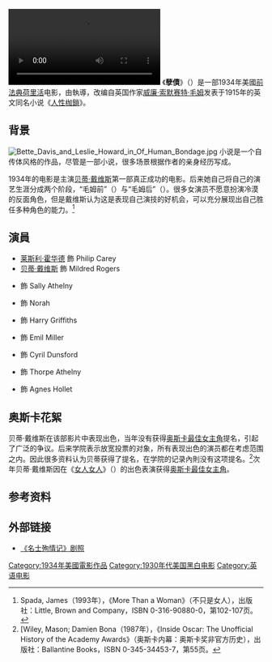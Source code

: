 {{noteTA
|T=zh-hk:孽債 (1934年電影);zh-cn:人生的枷锁;
|G1=Show
|1=zh-hk:孽債;zh-cn:人生的枷锁;
|2=zh-hk:比提·戴維斯;zh-tw:貝蒂·戴維斯;zh-cn:贝蒂·戴维斯;
}}
{{Infobox Film
| name = 孽債
| original_name = ''Of Human Bondage''
| image = Of Human Bondage Poster.jpg
| caption =
| director = {{link-en|約翰·克羅威爾|John Cromwell (director)}}
| producer = {{link-en|潘德羅·S·博曼|Pandro S. Berman}}
| writer = {{link-en|萊斯特·寇恩|Lester Cohen}}<br />Ann Coleman
| based_on = 《[[人性枷鎖|人性枷鎖]]》<br />''Of Human Bondage''<br />作者：[[威廉·薩默塞特·毛姆|威廉·薩默塞特·毛姆]]
| starring = [[莱斯利·霍华德|莱斯利·霍华德]]<br />[[贝蒂·戴维斯|贝蒂·戴维斯]]<br />{{link-en|弗朗西絲·迪伊|Frances Dee}}
| music = [[马克思·斯坦纳|马克思·斯坦纳]]
| cinematography = Henry W. Gerrard
| editing = William Morgan
| distributor = [[雷电华电影公司|雷电华电影公司]]
| released = 1934年6月28日
| runtime = 83分钟
| country = {{USA}}
| language = [[英语|英语]]
| budget = $403,000
| gross = $592,000
| preceded_by =
| followed_by =
| website =
| amg_id = 
| imdb_id = 0025586
| cn_name        = 人生的枷锁
| hk_name        = 孽債
| tw_name        =
}}
[[File:Of_Human_Bondage_(1934).webm|thumb]]
《'''孽債'''》（{{lang-en|'''''Of Human Bondage'''''}}）是一部1934年美國[[前法典荷里活|前法典荷里活]]电影，由{{link-en|約翰·克羅威爾|John Cromwell (director)}}執導，改编自英国作家[[威廉·索默赛特·毛姆|威廉·索默赛特·毛姆]]发表于1915年的英文同名小说《[[人性枷鎖|人性枷鎖]]》。

==背景==
[[File:Bette_Davis_and_Leslie_Howard_in_Of_Human_Bondage.jpg|thumb]]
小说是一个自传体风格的作品，尽管是一部小说，很多场景根据作者的亲身经历写成。

1934年的电影是主演[[贝蒂·戴维斯|贝蒂·戴维斯]]第一部真正成功的电影。后来她自己将自己的演艺生涯分成两个阶段，“毛姆前”（{{lang|en|before Maugham}}）与“毛姆后”（{{lang|en|after Maugham}}）。很多女演员不愿意扮演冷漠的反面角色，但是戴维斯认为这是表现自己演技的好机会，可以充分展现出自己胜任多种角色的能力。<ref>Spada, James（1993年），《More Than a Woman》（不只是女人），出版社：Little, Brown and Company，ISBN 0-316-90880-0，第102-107页。</ref>

== 演員 ==
* [[莱斯利·霍华德|莱斯利·霍华德]] 飾 Philip Carey
* [[贝蒂·戴维斯|贝蒂·戴维斯]] 飾 Mildred Rogers
* {{link-en|弗朗西絲·迪伊|Frances Dee}} 飾 Sally Athelny
* {{link-en|凱·約翰遜|Kay Johnson}} 飾 Norah
* {{link-en|雷金納德·丹尼|Reginald Denny (actor)}} 飾 Harry Griffiths
* {{link-en|老阿倫·海爾|Alan Hale Sr.|阿倫·海爾}} 飾 Emil Miller
* {{link-en|雷金納德·雪菲爾|Reginald Sheffield}} 飾 Cyril Dunsford
* {{link-en|雷金納德·歐文|Reginald Owen}} 飾 Thorpe Athelny
* {{link-en|泰柏·皮戈特|Tempe Pigott}} 飾 Agnes Hollet

==奥斯卡花絮==
贝蒂·戴维斯在该部影片中表现出色，当年没有获得[[奥斯卡最佳女主角|奥斯卡最佳女主角]]提名，引起了广泛的争议。后来学院表示放宽投票的对象，所有表现出色的演员都在考虑范围之内。因此很多资料认为贝蒂获得了提名，在学院的记录內則没有这项提名。<ref>[Wiley, Mason; Damien Bona（1987年），《Inside Oscar: The Unofficial History of the Academy Awards》（奥斯卡内幕：奥斯卡奖非官方历史），出版社：Ballantine Books，ISBN 0-345-34453-7，第55页。</ref>次年贝蒂·戴维斯因在《[[女人女人|女人女人]]》（{{lang|en|Dangerous}}）的出色表演获得[[奥斯卡最佳女主角|奥斯卡最佳女主角]]。

==参考资料==
{{reflist}}
 
==外部链接==
*[https://web.archive.org/web/20071031041204/http://www.eeweems.com/cinemagraphe/human_bondage.html 《名士殉情记》剧照]

{{DEFAULTSORT:Of Human Bondage}}

[[Category:1934年美國電影作品|Category:1934年美國電影作品]]
[[Category:1930年代美国黑白电影|Category:1930年代美国黑白电影]]
[[Category:英语电影|Category:英语电影]]